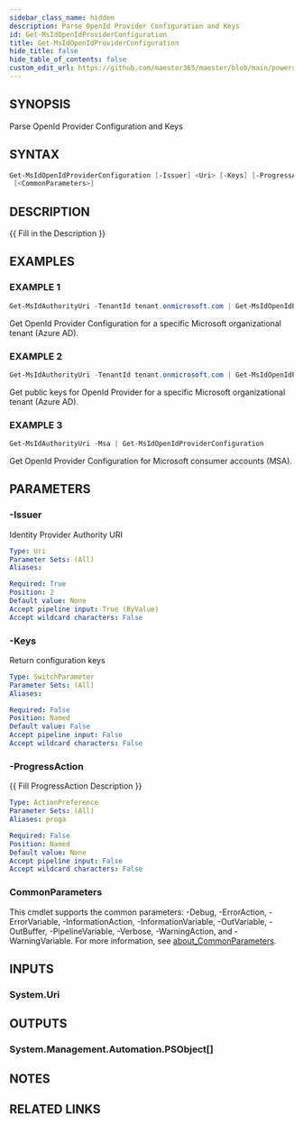 ```yaml
---
sidebar_class_name: hidden
description: Parse OpenId Provider Configuration and Keys
id: Get-MsIdOpenIdProviderConfiguration
title: Get-MsIdOpenIdProviderConfiguration
hide_title: false
hide_table_of_contents: false
custom_edit_url: https://github.com/maester365/maester/blob/main/powershell/public/Get-MsIdOpenIdProviderConfiguration.ps1
---
```


## SYNOPSIS

Parse OpenId Provider Configuration and Keys

## SYNTAX

```powershell
Get-MsIdOpenIdProviderConfiguration [-Issuer] <Uri> [-Keys] [-ProgressAction <ActionPreference>]
 [<CommonParameters>]
```

## DESCRIPTION

\{\{ Fill in the Description \}\}

## EXAMPLES

### EXAMPLE 1

```powershell
Get-MsIdAuthorityUri -TenantId tenant.onmicrosoft.com | Get-MsIdOpenIdProviderConfiguration
```

Get OpenId Provider Configuration for a specific Microsoft organizational tenant (Azure AD).

### EXAMPLE 2

```powershell
Get-MsIdAuthorityUri -TenantId tenant.onmicrosoft.com | Get-MsIdOpenIdProviderConfiguration -Keys
```

Get public keys for OpenId Provider for a specific Microsoft organizational tenant (Azure AD).

### EXAMPLE 3

```powershell
Get-MsIdAuthorityUri -Msa | Get-MsIdOpenIdProviderConfiguration
```

Get OpenId Provider Configuration for Microsoft consumer accounts (MSA).

## PARAMETERS

### -Issuer

Identity Provider Authority URI

```yaml
Type: Uri
Parameter Sets: (All)
Aliases:

Required: True
Position: 2
Default value: None
Accept pipeline input: True (ByValue)
Accept wildcard characters: False
```

### -Keys

Return configuration keys

```yaml
Type: SwitchParameter
Parameter Sets: (All)
Aliases:

Required: False
Position: Named
Default value: False
Accept pipeline input: False
Accept wildcard characters: False
```

### -ProgressAction

\{\{ Fill ProgressAction Description \}\}

```yaml
Type: ActionPreference
Parameter Sets: (All)
Aliases: proga

Required: False
Position: Named
Default value: None
Accept pipeline input: False
Accept wildcard characters: False
```

### CommonParameters

This cmdlet supports the common parameters: -Debug, -ErrorAction, -ErrorVariable, -InformationAction, -InformationVariable, -OutVariable, -OutBuffer, -PipelineVariable, -Verbose, -WarningAction, and -WarningVariable. For more information, see [about_CommonParameters](http://go.microsoft.com/fwlink/?LinkID=113216).

## INPUTS

### System.Uri

## OUTPUTS

### System.Management.Automation.PSObject[]

## NOTES

## RELATED LINKS

